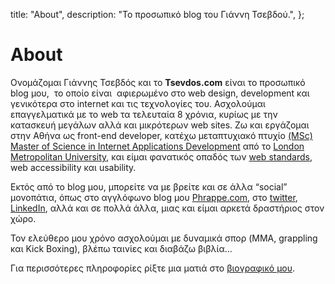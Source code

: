 
  title: "About",
  description: "Το προσωπικό blog του Γιάννη Τσεβδού.",
};

# About

Ονομάζομαι Γιάννης Τσεβδός και το **Tsevdos.com** είναι το προσωπικό blog μου,  το οποίο είναι  αφιερωμένο στο web design, development και γενικότερα στο internet και τις τεχνολογίες του. Ασχολούμαι επαγγελματικά με το web τα τελευταία 8 χρόνια, κυρίως με την κατασκευή μεγάλων αλλά και μικρότερων web sites. Ζω και εργάζομαι στην Αθήνα ως front-end developer, κατέχω μεταπτυχιακό πτυχίο [(MSc) Master of Science in Internet Applications Development](http://www.londonmet.ac.uk/pgprospectus/courses/internet-applications-development.cfm "Internet Applications Development") από το [London Metropolitan University](http://www.londonmet.ac.uk/ "London Metropolitan University"), και είμαι φανατικός οπαδός των [web standards](http://www.w3.org/ "World Wide Web Consortium (W3C)"), web accessibility και usability.

Εκτός από το blog μου, μπορείτε να με βρείτε και σε άλλα &#8220;social&#8221; μονοπάτια, όπως στο αγγλόφωνο blog μου [Phrappe.com](http://phrappe.com/ "Phrappe.com"), στο [twitter](http://twitter.com/#!/tsevdos "tsevdos"), [LinkedIn](http://www.linkedin.com/in/tsevdosjohn "John Tsevdos on Linkedin"), αλλά και σε πολλά άλλα, μιας και είμαι αρκετά δραστήριος στον χώρο.

Τον ελεύθερο μου χρόνο ασχολούμαι με δυναμικά σπορ (MMA, grappling και Kick Boxing), βλέπω ταινίες και διαβάζω βιβλία&#8230;

Για περισσότερες πληροφορίες ρίξτε μια ματιά στο [βιογραφικό μου](http://www.tsevdos.com/wp-content/uploads/john_tsevdos_cv.pdf "John Tsevdos CV").

